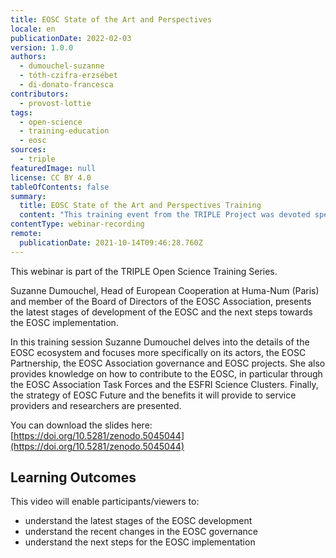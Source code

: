 ```yaml
---
title: EOSC State of the Art and Perspectives
locale: en
publicationDate: 2022-02-03
version: 1.0.0
authors:
  - dumouchel-suzanne
  - tóth-czifra-erzsébet
  - di-donato-francesca
contributors:
  - provost-lottie
tags:
  - open-science
  - training-education
  - eosc
sources:
  - triple
featuredImage: null
license: CC BY 4.0
tableOfContents: false
summary:
  title: EOSC State of the Art and Perspectives Training
  content: "This training event from the TRIPLE Project was devoted specifically to the European Open Science Cloud (EOSC) and provided answers to the following questions, among others: What is the state of the art of the EOSC development? How is the EOSC governance changing ? What are the next steps for the EOSC implementation?"
contentType: webinar-recording
remote:
  publicationDate: 2021-10-14T09:46:28.760Z
---
```

This webinar is part of the TRIPLE Open Science Training Series.

Suzanne Dumouchel, Head of European Cooperation at Huma-Num (Paris) and member of the Board of Directors of the EOSC Association, presents the latest stages of development of the EOSC and the next steps towards the EOSC implementation.

In this training session Suzanne Dumouchel delves into the details of the EOSC ecosystem and focuses more specifically on its actors, the EOSC Partnership, the EOSC Association governance and EOSC projects. She also provides knowledge on how to contribute to the EOSC, in particular through the EOSC Association Task Forces and the ESFRI Science Clusters. Finally, the strategy of EOSC Future and the benefits it will provide to service providers and researchers are presented.

You can download the slides here: [https://doi.org/10.5281/zenodo.5045044](https://doi.org/10.5281/zenodo.5045044)

## Learning Outcomes

This video will enable participants/viewers to:

* understand the latest stages of the EOSC development
* understand the recent changes in the EOSC governance
* understand the next steps for the EOSC implementation

<VideoCard provider="youtube" id="unM72WN4X8g" title="EOSC - State of the Art and Perspectives" subtitle="Click here to view" image="images/featured-image.png" />
